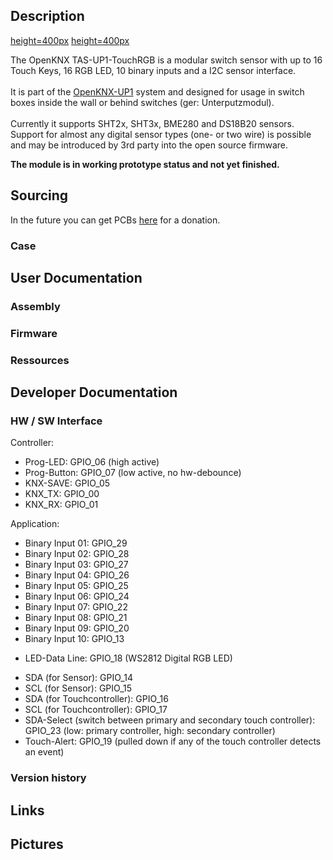 == Description ==

[[media/TAS-UP1-TouchRGB_Proto01_PCB.jpg|height=400px]]
[[media/TAS-UP1-TouchRGB_Proto01_Touch.jpg|height=400px]]

The OpenKNX TAS-UP1-TouchRGB is a modular switch sensor with up to 16 Touch Keys, 16 RGB LED, 10 binary inputs and a I2C sensor interface.<br><br>
It is part of the [[OpenKNX-UP1]] system and designed for usage in switch boxes inside the wall or behind switches (ger: Unterputzmodul).<br><br>
Currently it supports SHT2x, SHT3x, BME280 and DS18B20 sensors. Support for almost any digital sensor types (one- or two wire) is possible and may be introduced by 3rd party into the open source firmware.

'''The module is in working prototype status and not yet finished.'''

== Sourcing ==

In the future you can get PCBs [http://shop.sirsydom.de here] for a donation.<br>

=== Case ===


== User Documentation ==

=== Assembly ===

=== Firmware ===

=== Ressources ===



== Developer Documentation ==

=== HW / SW Interface ===

Controller:
* Prog-LED: GPIO_06 (high active)
* Prog-Button: GPIO_07 (low active, no hw-debounce)
* KNX-SAVE: GPIO_05
* KNX_TX: GPIO_00
* KNX_RX: GPIO_01

Application:
* Binary Input 01: GPIO_29
* Binary Input 02: GPIO_28
* Binary Input 03: GPIO_27
* Binary Input 04: GPIO_26
* Binary Input 05: GPIO_25
* Binary Input 06: GPIO_24
* Binary Input 07: GPIO_22
* Binary Input 08: GPIO_21
* Binary Input 09: GPIO_20
* Binary Input 10: GPIO_13

* LED-Data Line: GPIO_18 (WS2812 Digital RGB LED)

* SDA (for Sensor): GPIO_14
* SCL (for Sensor): GPIO_15
* SDA (for Touchcontroller): GPIO_16
* SCL (for Touchcontroller): GPIO_17
* SDA-Select (switch between primary and secondary touch controller): GPIO_23 (low: primary controller, high: secondary controller)
* Touch-Alert: GPIO_19 (pulled down if any of the touch controller detects an event)


=== Version history ===



== Links ==



== Pictures ==
